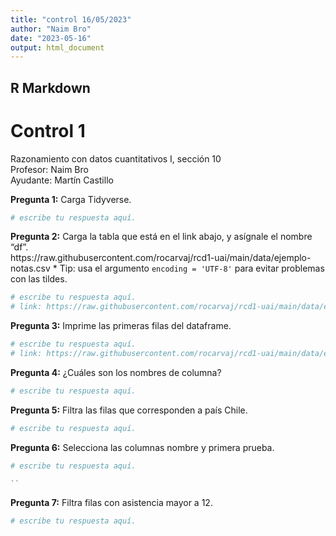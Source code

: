 ```yaml
---
title: "control 16/05/2023"
author: "Naim Bro"
date: "2023-05-16"
output: html_document
---
```


## R Markdown

# Control 1
Razonamiento con datos cuantitativos I, sección 10 <br>
Profesor: Naim Bro <br>
Ayudante: Martín Castillo <br>


<b>Pregunta 1:</b> Carga Tidyverse.

```r
# escribe tu respuesta aquí.

```

<b>Pregunta 2:</b> Carga la tabla que está en el link abajo, y asígnale el nombre "df".<br>
https://raw.githubusercontent.com/rocarvaj/rcd1-uai/main/data/ejemplo-notas.csv
* Tip: usa el argumento ```encoding = 'UTF-8'``` para evitar problemas con las tildes.

```r
# escribe tu respuesta aquí.
# link: https://raw.githubusercontent.com/rocarvaj/rcd1-uai/main/data/ejemplo-notas.csv

```

<b>Pregunta 3:</b> Imprime las primeras filas del dataframe.
```r
# escribe tu respuesta aquí.
# link: https://raw.githubusercontent.com/rocarvaj/rcd1-uai/main/data/ejemplo-notas.csv

```

<b>Pregunta 4:</b> ¿Cuáles son los nombres de columna?
```r
# escribe tu respuesta aquí.

```

<b>Pregunta 5:</b> Filtra las filas que corresponden a país Chile.
```r
# escribe tu respuesta aquí.

```

<b>Pregunta 6:</b> Selecciona las columnas nombre y primera prueba.
```r
# escribe tu respuesta aquí.

``

```

<b>Pregunta 7:</b> Filtra filas con asistencia mayor a 12.
```r
# escribe tu respuesta aquí.

```
